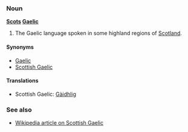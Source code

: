 ===Noun===
'''[[Scots]] [[Gaelic]]'''

# The Gaelic language spoken in some highland regions of [[Scotland]].

====Synonyms====
*[[Gaelic]]
*[[Scottish Gaelic]]

====Translations====
*Scottish Gaelic: [[Gàidhlig]]

===See also===
*[[w:Scottish Gaelic language|Wikipedia article on Scottish Gaelic]]